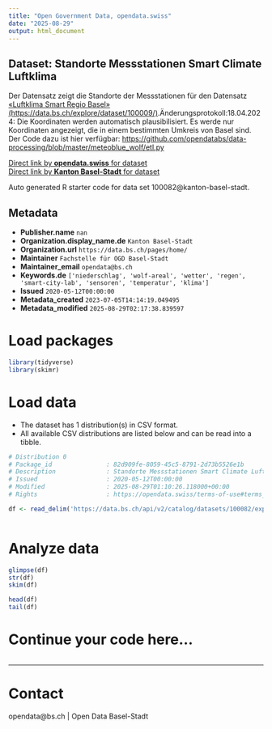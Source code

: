 ```yaml
---
title: "Open Government Data, opendata.swiss"
date: "2025-08-29"
output: html_document
---
```


## Dataset: Standorte Messstationen Smart Climate Luftklima

Der Datensatz zeigt die Standorte der Messstationen für den Datensatz [«Luftklima Smart Regio Basel» (https://data.bs.ch/explore/dataset/100009/)](https://data.bs.ch/explore/dataset/100009/).Änderungsprotokoll:18.04.2024: Die Koordinaten werden automatisch plausibilisiert. Es werde nur Koordinaten angezeigt, die in einem bestimmten Umkreis von Basel sind. Der Code dazu ist hier verfügbar: [https://github.com/opendatabs/data-processing/blob/master/meteoblue_wolf/etl.py](https://github.com/opendatabs/data-processing/blob/master/meteoblue_wolf/etl.py) 

[Direct link by **opendata.swiss** for dataset](https://opendata.swiss/de/dataset/standorte-mess-stationen-smart-climate-luftklima)<br>
[Direct link by **Kanton Basel-Stadt** for dataset](https://data.bs.ch/explore/dataset/100082/)

Auto generated R starter code for data set 100082@kanton-basel-stadt.

## Metadata

- **Publisher.name** `nan`
- **Organization.display_name.de** `Kanton Basel-Stadt`
- **Organization.url** `https://data.bs.ch/pages/home/`
- **Maintainer** `Fachstelle für OGD Basel-Stadt`
- **Maintainer_email** `opendata@bs.ch`
- **Keywords.de** `['niederschlag', 'wolf-areal', 'wetter', 'regen', 'smart-city-lab', 'sensoren', 'temperatur', 'klima']`
- **Issued** `2020-05-12T00:00:00`
- **Metadata_created** `2023-07-05T14:14:19.049495`
- **Metadata_modified** `2025-08-29T02:17:38.839597`


# Load packages

```r

library(tidyverse)
library(skimr)

```

# Load data

-   The dataset has 1 distribution(s) in CSV format.
-   All available CSV distributions are listed below and can be read into a tibble.

```r

# Distribution 0
# Package_id               : 82d909fe-8059-45c5-8791-2d73b5526e1b
# Description              : Standorte Messstationen Smart Climate Luftklima (csv)
# Issued                   : 2020-05-12T00:00:00
# Modified                 : 2025-08-29T01:10:26.118000+00:00
# Rights                   : https://opendata.swiss/terms-of-use#terms_by

df <- read_delim('https://data.bs.ch/api/v2/catalog/datasets/100082/exports/csv?use_labels=true')



```

# Analyze data

```r

glimpse(df)
str(df)
skim(df)

head(df)
tail(df)

```

# Continue your code here...

```r

```

------------------------------------------------------------------------

# Contact

opendata@bs.ch | Open Data Basel-Stadt
